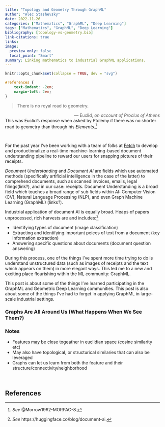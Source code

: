 ```yaml
---
title: "Topology and Geometry Through GraphML"
author: "Alec Stashevsky"
date: 2022-11-26
categories: ["Mathematics", "GraphML", "Deep Learning"]
tags: ["Mathematics", "GraphML", "Deep Learning"]
bibliography: [topology-vs-geometry.bib]
link-citations: true
links:
image:
  preview_only: false
  focal_point: "Smart"
summary: Linking mathematics to industrial GraphML applications.
---
```


```r
knitr::opts_chunk$set(collapse = TRUE, dev = "svg")
```

```css
#references {
    text-indent: -2em;
    margin-left: 2em;
}
```

> There is no royal road to geometry.
>
> [--- Euclid, *on account of Proclus of Athens*]{style="float:right"}
>

<br>
This was Euclid's response when asked by Ptolemy if there was no shorter road to geometry than through his *Elements.*^[*See* @Morrow1992-MORPAC-8.]

<br>

For the past year I've been working with a team of folks at [Fetch](https://fetch.com/) to develop and productionalize a real-time machine-learning-based document understanding pipeline to reward our users for snapping pictures of their receipts. 

*Document Understanding* and *Document AI* are fields which use automated methods (specifically artificial intelligence in the case of the latter) to comprehend documents, such as scanned invoices, emails, legal filings(link?), and in our case: receipts. Document Understanding is a broad field which touches a broad range of sub fields within AI: Computer Vision (CV), Natural Language Processing (NLP), and even Graph Machine Learning (GraphML) (links?). 


Industrial application of document AI is equally broad. Heaps of papers unprocessed, rich harvests are and includes:^[*See* https://huggingface.co/blog/document-ai.]

* Identifying types of document (image classification)
* Extracting and identifying important peices of text from a document (key information extraction)
* Answering specific questions about documents (document question answering)


During this process, one of the things I've spent more time trying to do is understand unstructured data (such as images of receipts and the text which appears on them) in more elegant ways. This led me to a new and exciting place flourishing within the ML community: GraphML. 

This post is about some of the things I've learned participating in the GraphML and Geometric Deep Learning communities. This post is also about some of the things I've had to forget in applying GraphML in large-scale industrial settings. 



### Graphs Are All Around Us (What Happens When We See Them?)

### Notes

- Features may be close togeather in euclidian space (cosine similarity etc)
- May also have topological, or structurical similaries that can also be leveraged
- Graphs can let us learn from both the feature and their structure/connectivity/neighborhood

<br>



## References
